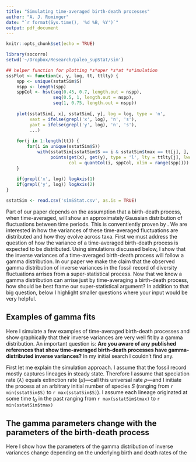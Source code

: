 ```yaml
---
title: "Simulating time-averaged birth-death processes"
author: "A. J. Rominger"
date: "`r format(Sys.time(), '%d %B, %Y')`"
output: pdf_document
---
```


```r
knitr::opts_chunk$set(echo = TRUE)

library(socorro)
setwd('~/Dropbox/Research/paleo_supStat/sim')

## helper function for plotting *s*uper *s*at *s*imulation
sssPlot <- function(x, y, log, tt, ttlty) {
    spp <- unique(sstatSim$S)
    nspp <- length(spp)
    sppCol <- hsv(seq(0.45, 0.7, length.out = nspp), 
                  seq(0.5, 1, length.out = nspp), 
                  seq(1, 0.75, length.out = nspp))
    
    plot(sstatSim[, x], sstatSim[, y], log = log, type = 'n', 
         xaxt = ifelse(grepl('x', log), 'n', 's'), 
         yaxt = ifelse(grepl('y', log), 'n', 's'), 
         ...)
    
    for(j in 1:length(tt)) {
        for(i in unique(sstatSim$S)) 
            with(sstatSim[sstatSim$S == i & sstatSim$tmax == tt[j], ], 
                 points(get(x), get(y), type = 'l', lty = ttlty[j], lwd = 2,
                        col = quantCol(i, sppCol, xlim = range(spp))))
    }
    
    if(grepl('x', log)) logAxis(1)
    if(grepl('y', log)) logAxis(2)
}

sstatSim <- read.csv('simSStat.csv', as.is = TRUE)
```

Part of our paper depends on the assumption that a birth-death process, when time-averaged, will show an approximately Gaussian distribution of fluctuations between time periods.  This is conventiently proven by \cite{}.  We are interested in how the variances of these time-averaged fluctuations are distributed and how they evolve across taxa.  First we must address the question of how the variance of a time-averaged birth-death process is expected to be distributed.  Using simulations discussed below, I show that the inverse variances of a time-averaged birth-death process will follow a gamma distribution.  In our paper we make the claim that the observed gamma distribution of inverse variances in the fossil record of diversity fluctuations arrises from a super-statistical process.  Now that we know a gamma distribution can arrise just by time-averaging a birth-death process, how should be best frame our super-statistical argument?  In addition to that big question, below I highlight smaller questions where your input would be very helpful.

## Examples of gamma fits 

Here I simulate a few examples of time-averaged birth-death processes and show graphically that their inverse variances are very well fit by a gamma distribution.  An important question is: **Are you aware of any published references that show time-averaged birth-death processes have gamma-distributed inverse variances?**  In my initial search I couldn't find any.

First let me explain the simulation approach.  I assume that the fossil record mostly captures lineages in steady state.  Therefore I assume that speciation rate ($\lambda$) equals extinction rate ($\mu$)---call this universal rate $\rho$---and I initiate the process at an arbitrary initial number of species $S$ (ranging from `r min(sstatSim$S)` to `r max(sstatSim$S)`).  I assume each lineage originated at some time $t_0$ in the past ranging from `r max(sstatSim$tmax)` to `r min(sstatSim$tmax)`


## The gamma parameters change with the parameters of the birth-death process

Here I show how the parameters of the gamma distribution of inverse variances change depending on the underlying birth and death rates of the 